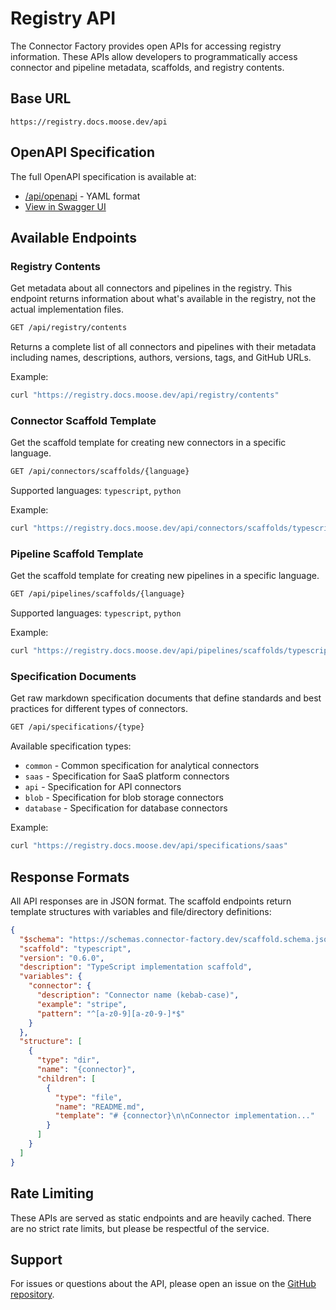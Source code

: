 # Registry API

The Connector Factory provides open APIs for accessing registry information. These APIs allow developers to programmatically access connector and pipeline metadata, scaffolds, and registry contents.

## Base URL

```
https://registry.docs.moose.dev/api
```

## OpenAPI Specification

The full OpenAPI specification is available at:
- [/api/openapi](/api/openapi) - YAML format
- [View in Swagger UI](https://petstore.swagger.io/?url=https://registry.docs.moose.dev/api/openapi)

## Available Endpoints

### Registry Contents

Get metadata about all connectors and pipelines in the registry. This endpoint returns information about what's available in the registry, not the actual implementation files.

```bash
GET /api/registry/contents
```

Returns a complete list of all connectors and pipelines with their metadata including names, descriptions, authors, versions, tags, and GitHub URLs.

Example:
```bash
curl "https://registry.docs.moose.dev/api/registry/contents"
```

### Connector Scaffold Template

Get the scaffold template for creating new connectors in a specific language.

```bash
GET /api/connectors/scaffolds/{language}
```

Supported languages: `typescript`, `python`

Example:
```bash
curl "https://registry.docs.moose.dev/api/connectors/scaffolds/typescript"
```

### Pipeline Scaffold Template

Get the scaffold template for creating new pipelines in a specific language.

```bash
GET /api/pipelines/scaffolds/{language}
```

Supported languages: `typescript`, `python`

Example:
```bash
curl "https://registry.docs.moose.dev/api/pipelines/scaffolds/typescript"
```

### Specification Documents

Get raw markdown specification documents that define standards and best practices for different types of connectors.

```bash
GET /api/specifications/{type}
```

Available specification types:
- `common` - Common specification for analytical connectors
- `saas` - Specification for SaaS platform connectors
- `api` - Specification for API connectors
- `blob` - Specification for blob storage connectors
- `database` - Specification for database connectors

Example:
```bash
curl "https://registry.docs.moose.dev/api/specifications/saas"
```

## Response Formats

All API responses are in JSON format. The scaffold endpoints return template structures with variables and file/directory definitions:

```json
{
  "$schema": "https://schemas.connector-factory.dev/scaffold.schema.json",
  "scaffold": "typescript",
  "version": "0.6.0",
  "description": "TypeScript implementation scaffold",
  "variables": {
    "connector": {
      "description": "Connector name (kebab-case)",
      "example": "stripe",
      "pattern": "^[a-z0-9][a-z0-9-]*$"
    }
  },
  "structure": [
    {
      "type": "dir",
      "name": "{connector}",
      "children": [
        {
          "type": "file",
          "name": "README.md",
          "template": "# {connector}\n\nConnector implementation..."
        }
      ]
    }
  ]
}
```

## Rate Limiting

These APIs are served as static endpoints and are heavily cached. There are no strict rate limits, but please be respectful of the service.

## Support

For issues or questions about the API, please open an issue on the [GitHub repository](https://github.com/514-labs/factory).
